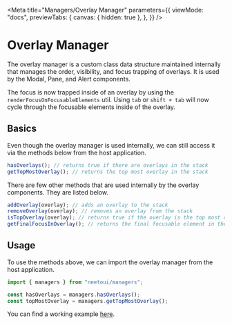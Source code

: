 
<Meta
  title="Managers/Overlay Manager"
  parameters={{
    viewMode: "docs",
    previewTabs: {
      canvas: { hidden: true },
    },
  }}
/>

# Overlay Manager

The overlay manager is a custom class data structure maintained internally that manages the order, visibility, and focus trapping of overlays.
It is used by the Modal, Pane, and Alert components.

The focus is now trapped inside of an overlay by using the `renderFocusOnFocusableElements` util. Using `tab` or `shift + tab` will now cycle through the focusable elements inside of the overlay.

## Basics

Even though the overlay manager is used internally, we can still access it via the methods below from the host application.

```js
hasOverlays(); // returns true if there are overlays in the stack
getTopMostOverlay(); // returns the top most overlay in the stack
```

There are few other methods that are used internally by the overlay components. They are listed below.

```js
addOverlay(overlay); // adds an overlay to the stack
removeOverlay(overlay); // removes an overlay from the stack
isTopOverlay(overlay); // returns true if the overlay is the top most overlay in the stack
getFinalFocusInOverlay(); // returns the final focusable element in the top most overlay in the stack
```

## Usage

To use the methods above, we can import the overlay manager from the host application.

```jsx
import { managers } from "neetoui/managers";

const hasOverlays = managers.hasOverlays();
const topMostOverlay = managers.getTopMostOverlay();
```

You can find a working example [here](?path=/docs/overlays-pane--pane-with-overlay-manager#pane-with-overlay-manager).
